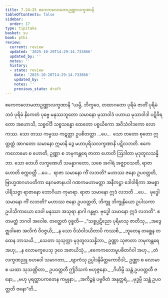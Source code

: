 ```yaml
---
title: 7.24–25 ဧကေကလောမတာဥဏ္ဏာလက္ခဏာနိ
tableOfContents: false
sidebar:
  order: 17
type: tipitaka
basket: su
book: pthi
review:
  current: review
  updated: '2025-10-20T14:29:14.733866'
  updated_by: ''
  notes: ''
  history:
  - state: review
    date: '2025-10-20T14:29:14.733866'
    updated_by: ''
    notes: ''
    previous_state: draft
---
```



<DynamicBreadcrumb />


<ReviewStatus review={frontmatter.review} showDetails={true} />

<HypothesisAnnotation frontmatter={frontmatter} />

<Paragraph number="529" type="center" book="pthi">
<Emphasis>ဧကေကလောမတာဥဏ္ဏာလက္ခဏာနိ</Emphasis>
</Paragraph>

<Division number="232" book="pthi" e="ch" v="8" p="138">

<Paragraph number="530" book="pthi">
“ယမ္ပိ, ဘိက္ခဝေ, တထာဂတော ပုရိမံ ဇာတိံ ပုရိမံ ဘဝံ ပုရိမံ နိကေတံ ပုဗ္ဗေ မနုဿဘူတော သမာနော မုသာဝါဒံ ပဟာယ မုသာဝါဒါ ပဋိဝိရတော အဟောသိ, သစ္စဝါဒီ သစ္စသန္ဓော ထေတော ပစ္စယိကော အဝိသံဝါဒကော လောကဿ. သော တဿ ကမ္မဿ ကဋတ္တာ ဥပစိတတ္တာ …ပေ…  သော တတော စုတော ဣတ္ထတ္တံ အာဂတော သမာနော ဣမာနိ ဒွေ မဟာပုရိသလက္ခဏာနိ ပဋိလဘတိ. ဧကေကလောမော စ ဟောတိ, ဥဏ္ဏာ စ ဘမုကန္တရေ ဇာတာ ဟောတိ ဩဒါတာ မုဒုတူလသန္နိဘာ.
</Paragraph>

<Paragraph number="531" book="pthi">
သော တေဟိ လက္ခဏေဟိ သမန္နာဂတော, သစေ အဂါရံ အဇ္ဈာဝသတိ, ရာဇာ ဟောတိ စက္ကဝတ္တီ …ပေ…  ရာဇာ သမာနော ကိံ လဘတိ? မဟာဿ ဇနော ဥပဝတ္တတိ, ဗြာဟ္မဏဂဟပတိကာ နေဂမဇာနပဒါ ဂဏကမဟာမတ္တာ အနီကဋ္ဌာ ဒေါဝါရိကာ အမစ္စာ ပါရိသဇ္ဇာ ရာဇာနော ဘောဂိယာ ကုမာရာ. ရာဇာ သမာနော ဣဒံ လဘတိ …ပေ…  ဗုဒ္ဓေါ သမာနော ကိံ လဘတိ? မဟာဿ ဇနော ဥပဝတ္တတိ, ဘိက္ခူ ဘိက္ခုနိယော ဥပါသကာ ဥပါသိကာယော ဒေဝါ မနုဿာ အသုရာ နာဂါ ဂန္ဓဗ္ဗာ. ဗုဒ္ဓေါ သမာနော ဣဒံ လဘတိ”. ဧတမတ္ထံ ဘဂဝါ အဝေါစ.
</Paragraph>

</Division>
<Division number="233" book="pthi" e="ch" v="8" p="139">

<Paragraph number="532" book="pthi">
တတ္ထေတံ ဝုစ္စတိ—
</Paragraph>

<Paragraph number="533" type="verses" book="pthi">
_“သစ္စပ္ပဋိညော ပုရိမာသု ဇာတိသု,_  
_အဒွေဇ္ဈဝါစော အလိကံ ဝိဝဇ္ဇယိ;_  
_န သော ဝိသံဝါဒယိတာပိ ကဿစိ,_  
_ဘူတေန တစ္ဆေန တထေန ဘာသယိ._  

</Paragraph>

<Paragraph number="534" type="verses" book="pthi">
_သေတာ သုသုက္ကာ မုဒုတူလသန္နိဘာ,_  
ဥဏ္ဏာ သုဇာတာ ဘမုကန္တရေ အဟု;_  
_န လောမကူပေသု ဒုဝေ အဇာယိသုံ,_  
_ဧကေကလောမူပစိတင်္ဂဝါ အဟု._  

</Paragraph>

<Paragraph number="535" book="pthi">
_တံ လက္ခဏညူ ဗဟဝေါ သမာဂတာ,_  
_ဗျာကံသု ဥပ္ပါဒနိမိတ္တကောဝိဒါ;_  
ဥဏ္ဏာ စ လောမာ စ ယထာ သုသဏ္ဌိတာ,_  
ဥပဝတ္တတီ ဤဒိသကံ ဗဟုဇ္ဇနော._  

</Paragraph>

<Paragraph number="536" type="verses" book="pthi">
_ဂိဟိမ္ပိ သန္တံ ဥပဝတ္တတီ ဇနော,_  
_ဗဟု ပုရတ္ထာပကတေန ကမ္မုနာ;_  
_အကိဉ္စနံ ပဗ္ဗဇိတံ အနုတ္တရံ,_  
_ဗုဒ္ဓမ္ပိ သန္တံ ဥပဝတ္တတိ ဇနော”တိ._
</Paragraph>
</Division>